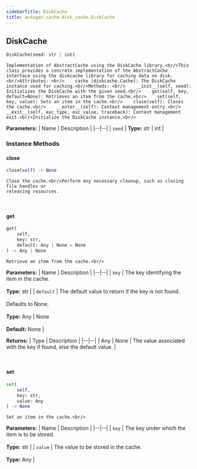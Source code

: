 ```yaml
---
sidebarTitle: DiskCache
title: autogen.cache.disk_cache.DiskCache
---
```

<h2 id="autogen.cache.disk_cache.DiskCache" class="doc doc-heading">
    <code class="doc-symbol doc-symbol-heading doc-symbol-class"></code>
    <span class="doc doc-object-name doc-class-name">DiskCache</span>
</h2>

```python
DiskCache(seed: str | int)
```

    Implementation of AbstractCache using the DiskCache library.<br/>This class provides a concrete implementation of the AbstractCache
    interface using the diskcache library for caching data on disk.<br/>Attributes: <br/>    cache (diskcache.Cache): The DiskCache instance used for caching.<br/>Methods: <br/>    __init__(self, seed): Initializes the DiskCache with the given seed.<br/>    get(self, key, default=None): Retrieves an item from the cache.<br/>    set(self, key, value): Sets an item in the cache.<br/>    close(self): Closes the cache.<br/>    __enter__(self): Context management entry.<br/>    __exit__(self, exc_type, exc_value, traceback): Context management exit.<br/>Initialize the DiskCache instance.<br/>

<b>Parameters:</b>
| Name | Description |
|--|--|
| `seed` | **Type:** str \| int |

### Instance Methods

<code class="doc-symbol doc-symbol-heading doc-symbol-method"></code>
#### close

```python
close(self) -> None
```

    Close the cache.<br/>Perform any necessary cleanup, such as closing file handles or
    releasing resources.

<br />

<code class="doc-symbol doc-symbol-heading doc-symbol-method"></code>
#### get

```python
get(
    self,
    key: str,
    default: Any | None = None
) -> Any | None
```

    Retrieve an item from the cache.<br/>

<b>Parameters:</b>
| Name | Description |
|--|--|
| `key` | The key identifying the item in the cache.<br/><br/>**Type:** str |
| `default` | The default value to return if the key is not found.<br/><br/>Defaults to None.<br/><br/>**Type:** Any \| None<br/><br/>**Default:** None |

<b>Returns:</b>
| Type | Description |
|--|--|
| Any \| None | The value associated with the key if found, else the default value. |

<br />

<code class="doc-symbol doc-symbol-heading doc-symbol-method"></code>
#### set

```python
set(
    self,
    key: str,
    value: Any
) -> None
```

    Set an item in the cache.<br/>

<b>Parameters:</b>
| Name | Description |
|--|--|
| `key` | The key under which the item is to be stored.<br/><br/>**Type:** str |
| `value` | The value to be stored in the cache.<br/><br/>**Type:** Any |

<br />